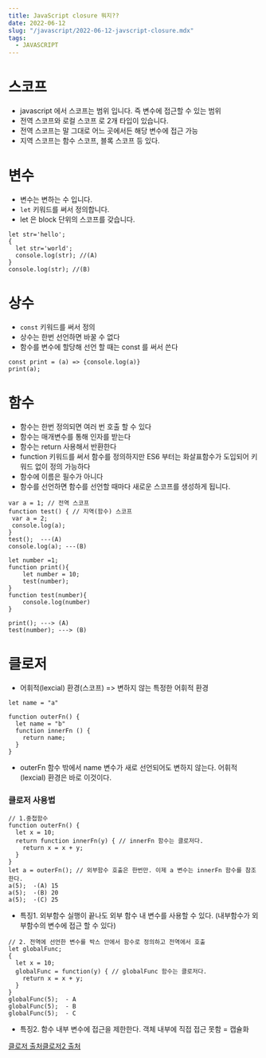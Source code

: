 ```yaml
---
title: JavaScript closure 뭐지??
date: 2022-06-12
slug: "/javascript/2022-06-12-javscript-closure.mdx"
tags:
  - JAVASCRIPT
---
```

# 스코프

- javascript 에서 스코프는 범위 입니다.
  즉 변수에 접근할 수 있는 범위
- 전역 스코프와 로컬 스코프 로 2개 타입이 있습니다.
- 전역 스코프는 말 그대로 어느 곳에서든 해당 변수에 접근 가능
- 지역 스코프는 함수 스코프, 블록 스코프 등 있다.

# 변수

- 변수는 변하는 수 입니다.
- `let`  키워드를 써서 정의합니다.
- let 은 block 단위의 스코프를 갖습니다.

```
let str='hello';
{
  let str='world';
  console.log(str); //(A)
}
console.log(str); //(B)

```

# 상수

- `const` 키워드를 써서 정의
- 상수는 한번 선언하면 바꿀 수 없다
- 함수를 변수에 할당해 선언 할 때는 const 를 써서 쓴다

```
const print = (a) => {console.log(a)}
print(a);

```

# 함수

- 함수는 한번 정의되면 여러 번 호출 할 수 있다
- 함수는 매개변수를 통해 인자를 받는다
- 함수는 return 사용해서 반환한다
- function 키워드를 써서 함수를 정의하지만
  ES6 부터는 화살표함수가 도입되어 키워드 없이 정의 가능하다
- 함수에 이름은 필수가 아니다
- 함수를 선언하면 함수를 선언할 때마다 새로운 스코프를 생성하게 됩니다.

```
var a = 1; // 전역 스코프
function test() { // 지역(함수) 스코프
 var a = 2;
 console.log(a);
}
test();  ---(A)
console.log(a); ---(B)

```

```
let number =1;
function print(){
	let number = 10;
	test(number);
}
function test(number){
	console.log(number)
}

print(); ---> (A)
test(number); ---> (B)

```

# 클로저

- 어휘적(lexcial) 환경(스코프) => 변하지 않는 특정한 어휘적 환경

```
let name = "a"

function outerFn() {
  let name = "b"
  function innerFn () {
    return name;
  }
}

```

- outerFn 함수 밖에서 name 변수가 새로 선언되어도 변하지 않는다.
  어휘적(lexcial) 환경은 바로 이것이다.

### 클로저 사용법

```
// 1.중첩함수
function outerFn() {
  let x = 10;
  return function innerFn(y) { // innerFn 함수는 클로저다.
    return x = x + y;
  }
}
let a = outerFn(); // 외부함수 호출은 한번만. 이제 a 변수는 innerFn 함수를 참조한다.
a(5);  -(A) 15 
a(5);  -(B) 20
a(5);  -(C) 25

```

- 특징1. 외부함수 실행이 끝나도 외부 함수 내 변수를 사용할 수 있다.
  (내부함수가 외부함수의 변수에 접근 할 수 있다)

```
// 2. 전역에 선언한 변수를 박스 안에서 함수로 정의하고 전역에서 호출
let globalFunc;
{
  let x = 10;
  globalFunc = function(y) { // globalFunc 함수는 클로저다.
    return x = x + y;
  }
}
globalFunc(5);  - A
globalFunc(5);  - B
globalFunc(5);  - C

```

- 특징2. 함수 내부 변수에 접근을 제한한다. 객체 내부에 직접 접근 못함 = 캡슐화

[클로저 출처](https://hanamon.kr/javascript-%ED%81%B4%EB%A1%9C%EC%A0%80/)[클로저2 출처](https://velog.io/@taero30/Closure-%ED%81%B4%EB%A1%9C%EC%A0%80-%EA%B0%9C%EB%85%90)